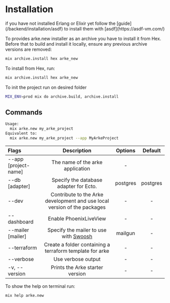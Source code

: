 
# Installation
<Callout type="info">
  if you have not installed Erlang or Elixir yet follow the [guide](/backend/installation/asdf) to install them with [asdf](https://asdf-vm.com/)
</Callout>

To provides arke.new installer as an archive you have to install it from Hex.
Before that to build and install it locally, ensure any previous archive versions are removed:
```bash
mix archive.install hex arke_new
```

To install from Hex, run:
```bash
mix archive.install hex arke_new
```

To init the project run on desired folder
```bash
MIX_ENV=prod mix do archive.build, archive.install
```

## Commands

```bash
Usage:
  mix arke.new my_arke_project
Equivalent to:
  mix arke.new my_arke_project --app MyArkeProject
```
| Flags         | Description  | Options | Default
| :------------ | :---------: | :---------: | :---------:
| --app [project-name] | The name of the arke application | -
| --db [adapter] | Specify the database adapter for Ecto. | postgres | postgres
| --dev | Contribute to the Arke development and use local version of the packages | - | -
| --dashboard | Enable PhoenixLiveView | - | -
| --mailer [mailer] | Specify the mailer to use with [Swoosh](https://hexdocs.pm/swoosh/Swoosh.html) | mailgun  | -
| --terraform | Create a folder containing a terraform template for arke | - | -
| --verbose | Use verbose output | - | -
|  -v, --version | Prints the Arke starter version | - | -

To show the help on terminal run:
```
mix help arke.new
```

